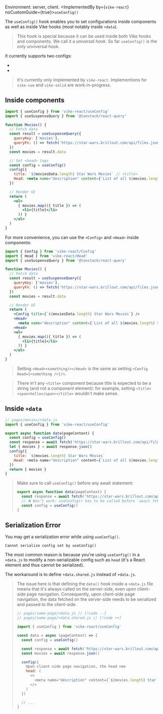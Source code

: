 
Environment: server, client.
<ImplementedBy by={<code>vike-react</code>} noCustomGuide={true}>`useConfig()`</ImplementedBy>

The `useConfig()` hook enables you to set configurations inside components as well as inside Vike hooks (most notably inside <Link href="/data">`+data`</Link>).

> This hook is special because it can be used inside both Vike hooks and components. We call it a *universal hook*. So far `useConfig()` is the only unviversal hook.

It currently supports two configs:
- <Link href="/title" noBreadcrumb />
- <Link href="/Head" noBreadcrumb />

> It's currently only implemented by `vike-react`. Implementions for `vike-vue` and `vike-solid` are work-in-progress.


## Inside components

```jsx
import { useConfig } from 'vike-react/useConfig'
import { useSuspenseQuery } from '@tanstack/react-query'

function Movies() {
  // Fetch data
  const result = useSuspenseQuery({
    queryKey: ['movies'],
    queryFn: () => fetch('https://star-wars.brillout.com/api/films.json')
  })
  const movies = result.data

  // Set <head> tags
  const config = useConfig()
  config({
    title: `${moviesData.length} Star Wars Movies` // <title>
    Head: <meta name="description" content={`List of all ${movies.length} Star Wars movies.`} />
  })

  // Render UI
  return (
    <ul>
      { movies.map(({ title }) => (
        <li>{title}</li>
      )) }
    </ul>
  )
}
```

For more convenience, you can use the `<Config>` and `<Head>` inside components:

```jsx
import { Config } from 'vike-react/Config'
import { Head } from 'vike-react/Head'
import { useSuspenseQuery } from '@tanstack/react-query'

function Movies() {
  // Fetch data
  const result = useSuspenseQuery({
    queryKey: ['movies'],
    queryFn: () => fetch('https://star-wars.brillout.com/api/films.json')
  })
  const movies = result.data

  // Render UI
  return (
    <Config title={`${moviesData.length} Star Wars Movies`} />
    <Head>
      <meta name="description" content={`List of all ${movies.length} Star Wars movies.`} />
    <Head>
    <ul>
      { movies.map(({ title }) => (
        <li>{title}</li>
      )) }
    </ul>
  )
}
```

> Setting `<Head><something/></Head>` is the same as setting `<Config Head={<something />}/>`.

> There in't any `<title>` component because title is expected to be a string (and not a component element): for example, setting `<title><span>hello</span></title>` wouldn't make sense.


## Inside `+data`

```js
// pages/movies/+data.js
import { useConfig } from 'vike-react/useConfig'

export async function data(pageContext) {
  const config = useConfig()
  const response = await fetch('https://star-wars.brillout.com/api/films.json')
  let { movies } = await response.json()
  config({
    title: `${movies.length} Star Wars Movies`
    Head: <meta name="description" content={`List of all ${movies.length} Star Wars movies.`} />
  })
  return { movies }
}
```

> Make sure to call `useConfig()` before any await statement:
> ```js
> export async function data(pageContext) {
>   const response = await fetch('https://star-wars.brillout.com/api/films.json')
>   // ❌ Won't work: useConfig() has to be called before `await fetch()`
>   const config = useConfig()
> }
> ```


## Serialization Error

You may get a serialization error while using `useConfig()`.

```
Cannot serialize config set by useConfig()
```

The most common reason is because you're using `useConfig()` in a `+data.js` to modify a non-serializable config such as `head` (it's a React element and thus cannot be serialized).

The workaround is to define <Link href="/data#environment">`+data.shared.js` instead of `+data.js`</Link>.

> The issue here is that defining the <Link href="/data">`data()` hook</Link> inside a `+data.js` file means that it's always called on the server-side, even upon client-side page navigation. Consequently, upon client-side page navigation, the data fetched on the server-side needs to be serialized and passed to the client-side.
>
> ```js
> // pages/some-page/+data.js // [!code --]
> // pages/some-page/+data.shared.js // [!code ++]
>
> import { useConfig } from 'vike-react/useConfig'
>
> const data = async (pageContext) => {
>   const config = useConfig()
>
>   const response = await fetch('https://star-wars.brillout.com/api/films.json').json()
>   const movies = await response.json()
>
>   config({
>     Upon client-side page navigation, the head nee
>     head: (
>       <>
>         <meta name="description" content={`${movies.length} Star Wars Movies`} />
>       </>
>     )
>   })
>
>   // ...
> }
> ```
